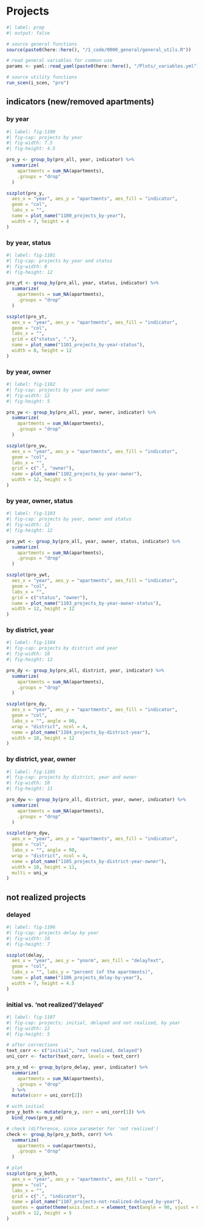 
# Projects

```r
#| label: prep
#| output: false

# source general functions
source(paste0(here::here(), "/1_code/0000_general/general_utils.R"))

# read general variables for common use
params <- yaml::read_yaml(paste0(here::here(), "/Plots/_variables.yml"))

# source utility functions
run_scen(i_scen, "pro")

```

## indicators (new/removed apartments)

### by year

```r
#| label: fig-1100
#| fig-cap: projects by year
#| fig-width: 7.5
#| fig-height: 4.5

pro_y <- group_by(pro_all, year, indicator) %>%
  summarize(
    apartments = sum_NA(apartments),
    .groups = "drop"
  )

sszplot(pro_y,
  aes_x = "year", aes_y = "apartments", aes_fill = "indicator",
  geom = "col",
  labs_x = "",
  name = plot_name("1100_projects_by-year"),
  width = 7, height = 4
)
```

### by year, status

```r
#| label: fig-1101
#| fig-cap: projects by year and status
#| fig-width: 8
#| fig-height: 12

pro_yt <- group_by(pro_all, year, status, indicator) %>%
  summarize(
    apartments = sum_NA(apartments),
    .groups = "drop"
  )

sszplot(pro_yt,
  aes_x = "year", aes_y = "apartments", aes_fill = "indicator",
  geom = "col",
  labs_x = "",
  grid = c("status", "."),
  name = plot_name("1101_projects_by-year-status"),
  width = 8, height = 12
)
```

### by year, owner

```r
#| label: fig-1102
#| fig-cap: projects by year and owner
#| fig-width: 12
#| fig-height: 5

pro_yw <- group_by(pro_all, year, owner, indicator) %>%
  summarize(
    apartments = sum_NA(apartments),
    .groups = "drop"
  )

sszplot(pro_yw,
  aes_x = "year", aes_y = "apartments", aes_fill = "indicator",
  geom = "col",
  labs_x = "",
  grid = c(".", "owner"),
  name = plot_name("1102_projects_by-year-owner"),
  width = 12, height = 5
)
```

### by year, owner, status

```r
#| label: fig-1103
#| fig-cap: projects by year, owner and status
#| fig-width: 12
#| fig-height: 12

pro_ywt <- group_by(pro_all, year, owner, status, indicator) %>%
  summarize(
    apartments = sum_NA(apartments),
    .groups = "drop"
  )

sszplot(pro_ywt,
  aes_x = "year", aes_y = "apartments", aes_fill = "indicator",
  geom = "col",
  labs_x = "",
  grid = c("status", "owner"),
  name = plot_name("1103_projects_by-year-owner-status"),
  width = 12, height = 12
)
```

### by district, year

```r
#| label: fig-1104
#| fig-cap: projects by district and year
#| fig-width: 10
#| fig-height: 12

pro_dy <- group_by(pro_all, district, year, indicator) %>%
  summarize(
    apartments = sum_NA(apartments),
    .groups = "drop"
  )

sszplot(pro_dy,
  aes_x = "year", aes_y = "apartments", aes_fill = "indicator",
  geom = "col",
  labs_x = "", angle = 90,
  wrap = "district", ncol = 4,
  name = plot_name("1104_projects_by-district-year"),
  width = 10, height = 12
)
```

### by district, year, owner

```r
#| label: fig-1105
#| fig-cap: projects by district, year and owner
#| fig-width: 10
#| fig-height: 11

pro_dyw <- group_by(pro_all, district, year, owner, indicator) %>%
  summarize(
    apartments = sum_NA(apartments),
    .groups = "drop"
  )

sszplot(pro_dyw,
  aes_x = "year", aes_y = "apartments", aes_fill = "indicator",
  geom = "col",
  labs_x = "", angle = 90,
  wrap = "district", ncol = 4,
  name = plot_name("1105_projects_by-district-year-owner"),
  width = 10, height = 11,
  multi = uni_w
)
```

## not realized projects

### delayed

```r
#| label: fig-1106
#| fig-cap: projects delay by year
#| fig-width: 10
#| fig-height: 7

sszplot(delay,
  aes_x = "year", aes_y = "ynorm", aes_fill = "delayText",
  geom = "col",
  labs_x = "", labs_y = "percent (of the apartments)",
  name = plot_name("1106_projects_delay-by-year"),
  width = 7, height = 4.5
)
```

### initial vs. 'not realized'/'delayed'

```r
#| label: fig-1107
#| fig-cap: projects; initial, delayed and not realized, by year
#| fig-width: 12
#| fig-height: 5

# after corrections
text_corr <- c("initial", "not realized, delayed")
uni_corr <- factor(text_corr, levels = text_corr)

pro_y_nd <- group_by(pro_delay, year, indicator) %>%
  summarize(
    apartments = sum_NA(apartments),
    .groups = "drop"
  ) %>%
  mutate(corr = uni_corr[2])

# with initial
pro_y_both <- mutate(pro_y, corr = uni_corr[1]) %>%
  bind_rows(pro_y_nd)

# check (difference, since parameter for 'not realized')
check <- group_by(pro_y_both, corr) %>%
  summarize(
    apartments = sum(apartments),
    .groups = "drop"
  )

# plot
sszplot(pro_y_both,
  aes_x = "year", aes_y = "apartments", aes_fill = "corr",
  geom = "col",
  labs_x = "",
  grid = c(".", "indicator"),
  name = plot_name("1107_projects-not-realized-delayed_by-year"),
  quotes = quote(theme(axis.text.x = element_text(angle = 90, vjust = 0.5, hjust=1))),
  width = 12, height = 5
)
```
